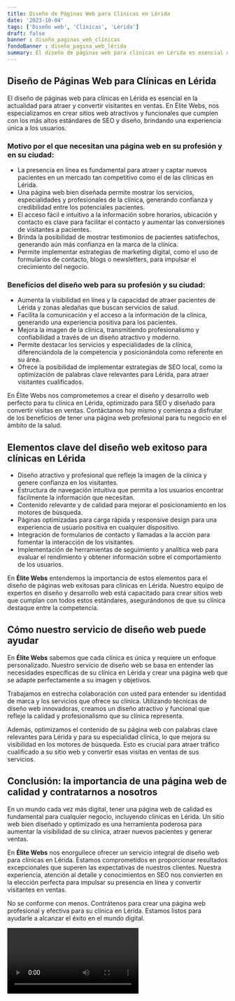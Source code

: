 ```yaml
---
title: Diseño de Páginas Web para Clínicas en Lérida
date: '2023-10-04'
tags: ['Diseño web', 'Clínicas', 'Lérida']
draft: false
banner : diseño_paginas_web_clínicas
fondoBanner : diseño_pagina_web_lérida
summary: El diseño de páginas web para clínicas en Lérida es esencial en la actualidad para atraer y convertir visitantes en ventas. En Élite Webs, nos especializamos en crear sitios web atractivos y funcionales que cumplen con los más altos estándares de SEO y diseño, brindando una experiencia única a los usuarios.
---
```


## Diseño de Páginas Web para Clínicas en Lérida

El diseño de páginas web para clínicas en Lérida es esencial en la actualidad para atraer y convertir visitantes en ventas. En Élite Webs, nos especializamos en crear sitios web atractivos y funcionales que cumplen con los más altos estándares de SEO y diseño, brindando una experiencia única a los usuarios.

### Motivo por el que necesitan una página web en su profesión y en su ciudad:

- La presencia en línea es fundamental para atraer y captar nuevos pacientes en un mercado tan competitivo como el de las clínicas en Lérida.
- Una página web bien diseñada permite mostrar los servicios, especialidades y profesionales de la clínica, generando confianza y credibilidad entre los potenciales pacientes.
- El acceso fácil e intuitivo a la información sobre horarios, ubicación y contacto es clave para facilitar el contacto y aumentar las conversiones de visitantes a pacientes.
- Brinda la posibilidad de mostrar testimonios de pacientes satisfechos, generando aún más confianza en la marca de la clínica.
- Permite implementar estrategias de marketing digital, como el uso de formularios de contacto, blogs o newsletters, para impulsar el crecimiento del negocio.

### Beneficios del diseño web para su profesión y su ciudad:

- Aumenta la visibilidad en línea y la capacidad de atraer pacientes de Lérida y zonas aledañas que buscan servicios de salud.
- Facilita la comunicación y el acceso a la información de la clínica, generando una experiencia positiva para los pacientes.
- Mejora la imagen de la clínica, transmitiendo profesionalismo y confiabilidad a través de un diseño atractivo y moderno.
- Permite destacar los servicios y especialidades de la clínica, diferenciándola de la competencia y posicionándola como referente en su área.
- Ofrece la posibilidad de implementar estrategias de SEO local, como la optimización de palabras clave relevantes para Lérida, para atraer visitantes cualificados.

En Élite Webs nos comprometemos a crear el diseño y desarrollo web perfecto para tu clínica en Lérida, optimizado para SEO y diseñado para convertir visitas en ventas. Contáctanos hoy mismo y comienza a disfrutar de los beneficios de tener una página web profesional para tu negocio en el ámbito de la salud.

<GifSeo />

<Cta />

## Elementos clave del diseño web exitoso para clínicas en Lérida

- Diseño atractivo y profesional que refleje la imagen de la clínica y genere confianza en los visitantes.
- Estructura de navegación intuitiva que permita a los usuarios encontrar fácilmente la información que necesitan.
- Contenido relevante y de calidad para mejorar el posicionamiento en los motores de búsqueda.
- Páginas optimizadas para carga rápida y responsive design para una experiencia de usuario positiva en cualquier dispositivo.
- Integración de formularios de contacto y llamadas a la acción para fomentar la interacción de los visitantes.
- Implementación de herramientas de seguimiento y analítica web para evaluar el rendimiento y obtener información sobre el comportamiento de los usuarios.

En **Élite Webs** entendemos la importancia de estos elementos para el diseño de páginas web exitosas para clínicas en Lérida. Nuestro equipo de expertos en diseño y desarrollo web está capacitado para crear sitios web que cumplan con todos estos estándares, asegurándonos de que su clínica destaque entre la competencia.

## Cómo nuestro servicio de diseño web puede ayudar

En **Élite Webs** sabemos que cada clínica es única y requiere un enfoque personalizado. Nuestro servicio de diseño web se basa en entender las necesidades específicas de su clínica en Lérida y crear una página web que se adapte perfectamente a su imagen y objetivos.

Trabajamos en estrecha colaboración con usted para entender su identidad de marca y los servicios que ofrece su clínica. Utilizando técnicas de diseño web innovadoras, creamos un diseño atractivo y funcional que refleje la calidad y profesionalismo que su clínica representa.

Además, optimizamos el contenido de su página web con palabras clave relevantes para Lérida y para su especialidad clínica, lo que mejora su visibilidad en los motores de búsqueda. Esto es crucial para atraer tráfico cualificado a su sitio web y convertir esas visitas en ventas de sus servicios.

## Conclusión: la importancia de una página web de calidad y contratarnos a nosotros

En un mundo cada vez más digital, tener una página web de calidad es fundamental para cualquier negocio, incluyendo clínicas en Lérida. Un sitio web bien diseñado y optimizado es una herramienta poderosa para aumentar la visibilidad de su clínica, atraer nuevos pacientes y generar ventas.

En **Élite Webs** nos enorgullece ofrecer un servicio integral de diseño web para clínicas en Lérida. Estamos comprometidos en proporcionar resultados excepcionales que superen las expectativas de nuestros clientes. Nuestra experiencia, atención al detalle y conocimientos en SEO nos convierten en la elección perfecta para impulsar su presencia en línea y convertir visitantes en ventas.

No se conforme con menos. Contrátenos para crear una página web profesional y efectiva para su clínica en Lérida. Estamos listos para ayudarle a alcanzar el éxito en el mundo digital.

<Video />

<CtaBot job='Clínicas' city='Lérida'/>

<Gmaps query='Lérida+españa+maps' />